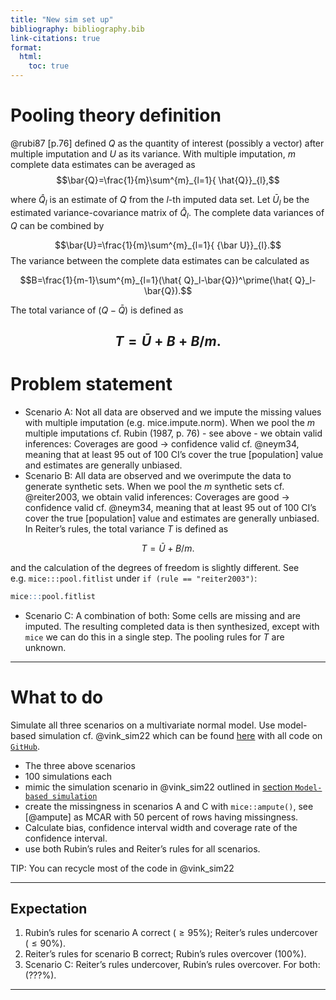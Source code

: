 ```yaml
---
title: "New sim set up"
bibliography: bibliography.bib
link-citations: true
format: 
  html:  
    toc: true
---
```


# Pooling theory definition

@rubi87 [p.76] defined $Q$ as the quantity of interest (possibly a vector) after multiple imputation and $U$ as its variance. With multiple imputation, $m$ complete data estimates can be averaged as
$$\bar{Q}=\frac{1}{m}\sum^{m}_{l=1}{ \hat{Q}}_{l},$$

where $\hat Q_l$ is an estimate of $Q$ from the $l$-th imputed
data set. Let $\bar U_l$ be the estimated variance-covariance matrix of
$\hat Q_l$. The complete data variances of $Q$ can be combined by

$$\bar{U}=\frac{1}{m}\sum^{m}_{l=1}{ {\bar U}}_{l}.$$
The variance between the complete data estimates can be calculated as

$$B=\frac{1}{m-1}\sum^{m}_{l=1}(\hat{ Q}_l-\bar{Q})^\prime(\hat{ Q}_l-\bar{Q}).$$

The total variance of $({ Q}-\bar{Q})$ is defined as 

$$T=\bar{U}+B+B/m.$$
---

# Problem statement

- Scenario A: Not all data are observed and we impute the missing values with multiple imputation (e.g. mice.impute.norm). When we pool the $m$ multiple imputations cf. Rubin (1987, p. 76) - see above - we obtain valid inferences: Coverages are good -> confidence valid cf. @neym34, meaning that at least 95 out of 100 CI's cover the true [population] value and estimates are generally unbiased. 
- Scenario B: All data are observed and we overimpute the data to generate synthetic sets. When we pool the $m$ synthetic sets cf. @reiter2003, we obtain valid inferences: Coverages are good -> confidence valid cf. @neym34, meaning that at least 95 out of 100 CI's cover the true [population] value and estimates are generally unbiased. In Reiter's rules, the total variance $T$ is defined as

$$T=\bar{U}+B/m.$$ 

and the calculation of the degrees of freedom is slightly different. See e.g. `mice:::pool.fitlist` under `if (rule == "reiter2003")`:

```r
mice:::pool.fitlist
```

- Scenario C: A combination of both: Some cells are missing and are imputed. The resulting completed data is then synthesized, except with `mice` we can do this in a single step. The pooling rules for $T$ are unknown. 

---

# What to do
Simulate all three scenarios on a multivariate normal model. Use model-based simulation cf. @vink_sim22 which can be found [here](https://www.gerkovink.com/simulate/) with all code on [`GitHub`](https://github.com/gerkovink/simulate). 

- The three above scenarios
- 100 simulations each
- mimic the simulation scenario in @vink_sim22 outlined in [section `Model-based simulation`](https://www.gerkovink.com/simulate/#model-based-simulation)
- create the missingness in scenarios A and C with `mice::ampute()`, see [@ampute] as MCAR with 50 percent of rows having missingness.
- Calculate bias, confidence interval width and coverage rate of the confidence interval. 
- use both Rubin's rules and Reiter's rules for all scenarios.

TIP: You can recycle most of the code in @vink_sim22

---

## Expectation
1. Rubin's rules for scenario A correct ($\geq 95\%$); Reiter's rules undercover ($\leq 90\%$). 
2. Reiter's rules for scenario B correct; Rubin's rules overcover ($100\%$). 
3. Scenario C: Reiter's rules undercover, Rubin's rules overcover. For both: ($???\%$).

---


